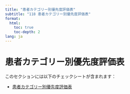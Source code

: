 ```yaml
---
title: "患者カテゴリー別優先度評価表"
subtitle: "118 患者カテゴリー別優先度評価表"
format: 
  html:
    toc: true
    toc-depth: 2
lang: ja
---
```


# 患者カテゴリー別優先度評価表

このセクションには以下のチェックシートが含まれます：

- [患者カテゴリー別優先度評価表](患者カテゴリー別優先度評価表.qmd)
